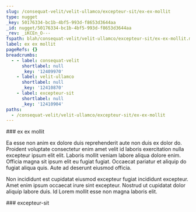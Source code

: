 ```yaml
---
slug: /consequat-velit/velit-ullamco/excepteur-sit/ex-ex-mollit
type: nugget
_key: 50176334-bc1b-4bf5-993d-f8653d3644aa
_id: nugget/50176334-bc1b-4bf5-993d-f8653d3644aa
_rev: _iKCEn_O---
fspath: blah/consequat-velit/velit-ullamco/excepteur-sit/ex-ex-mollit.md
label: ex ex mollit
pageRefs: {}
breadcrumbs:
  - - label: consequat-velit
      shortlabel: null
      _key: '12409970'
    - label: velit-ullamco
      shortlabel: null
      _key: '12410870'
    - label: excepteur-sit
      shortlabel: null
      _key: '12410904'
paths:
  - /consequat-velit/velit-ullamco/excepteur-sit/ex-ex-mollit
---
```


<NuggetArea>
<Nugget slug="/consequat-velit/velit-ullamco/excepteur-sit/ex-ex-mollit" type="nugget" _key="50176334-bc1b-4bf5-993d-f8653d3644aa" _id="nugget/50176334-bc1b-4bf5-993d-f8653d3644aa" _rev="_iKCEn_O---" fspath="blah/consequat-velit/velit-ullamco/excepteur-sit/ex-ex-mollit.md" label="ex ex mollit" paths="/consequat-velit/velit-ullamco/excepteur-sit/ex-ex-mollit">
<NuggetBody>
### ex ex mollit

Ea esse non anim ex dolore duis reprehenderit aute non duis ex dolor do. Proident voluptate consectetur enim amet velit id laboris exercitation nulla excepteur ipsum elit elit. Laboris mollit veniam labore aliqua dolore enim. Officia magna sit ipsum elit eu fugiat fugiat. Occaecat pariatur et aliquip do fugiat aliqua quis. Aute ad deserunt eiusmod officia.

Non incididunt est cupidatat eiusmod excepteur fugiat incididunt excepteur. Amet enim ipsum occaecat irure sint excepteur. Nostrud ut cupidatat dolor aliquip labore duis. Id Lorem mollit esse non magna laboris elit.

</NuggetBody>
<Breadcrumbs>
<Crumbs>
<Crumb _key="12409970" label="consequat-velit" /><Crumb _key="12410870" label="velit-ullamco" /><Crumb _key="12410904" label="excepteur-sit" />
</Crumbs>
</Breadcrumbs>
</Nugget>

<NuggetsInbound>
</NuggetsInbound>
<NuggetsOutbound>
</NuggetsOutbound>
</NuggetArea>
<PassagesInbound>
<Passage direction="inbound" type="passage" _key="12410904" _id="passage/12410904" _rev="_iKCEn_K--A" label="excepteur-sit" passage="excepteur-sit" fspath="blah/consequat-velit/velit-ullamco/excepteur-sit" paths="/consequat-velit/velit-ullamco/excepteur-sit" slug="/consequat-velit/velit-ullamco/excepteur-sit">
<NuggetBody>
### excepteur-sit

</NuggetBody>
<Breadcrumbs>
<Crumbs>
<Crumb _key="12409970" label="consequat-velit" /><Crumb _key="12410870" label="velit-ullamco" />
</Crumbs>
</Breadcrumbs>
</Passage>

</PassagesInbound>
<PassagesOutbound>
</PassagesOutbound>